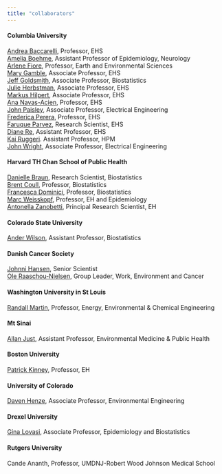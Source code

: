 ---
title: "collaborators"
---

#### Columbia University

[Andrea Baccarelli](https://www.mailman.columbia.edu/people/our-faculty/ab4303), Professor, EHS <br>
[Amelia Boehme](http://www.columbianeurology.org/profile/aboehme), Assistant Professor of Epidemiology, Neurology <br>
[Arlene Fiore](https://eesc.columbia.edu/faculty/arlene-m-fiore), Professor, Earth and Environmental Sciences <br>
[Mary Gamble](https://www.mailman.columbia.edu/people/our-faculty/mvg7), Associate Professor, EHS <br>
[Jeff Goldsmith](https://jeffgoldsmith.com/), Associate Professor, Biostatistics <br>
[Julie Herbstman](https://www.mailman.columbia.edu/people/our-faculty/jh2678), Associate Professor, EHS <br>
[Markus Hilpert](https://www.mailman.columbia.edu/people/our-faculty/mh3632), Associate Professor, EHS <br>
[Ana Navas-Acien](https://www.mailman.columbia.edu/people/our-faculty/an2737), Professor, EHS <br>
[John Paisley](http://www.columbia.edu/~jwp2128/), Associate Professor, Electrical Engineering <br>
[Frederica Perera](https://www.mailman.columbia.edu/people/our-faculty/fpp1), Professor, EHS <br>
[Faruque Parvez](https://www.mailman.columbia.edu/people/our-faculty/mp844), Research Scientist, EHS <br>
[Diane Re](https://www.mailman.columbia.edu/people/our-faculty/dr2240), Assistant Professor, EHS <br>
[Kai Ruggeri](https://www.mailman.columbia.edu/people/our-faculty/dr2946). Assistant Professor, HPM <br>
[John Wright](https://www.ee.columbia.edu/john-wright), Associate Professor, Electrical Engineering <br>

#### Harvard TH Chan School of Public Health

[Danielle Braun](https://scholar.harvard.edu/dbraun/home), Research Scientist, Biostatistics <br>
[Brent Coull](https://www.hsph.harvard.edu/brent-coull/), Professor, Biostatistics <br>
[Francesca Dominici](https://www.hsph.harvard.edu/francesca-dominici/), Professor, Biostatistics <br>
[Marc Weisskopf](https://www.hsph.harvard.edu/marc-weisskopf/), Professor, EH and Epidemiology <br>
[Antonella Zanobetti](https://www.hsph.harvard.edu/antonella-zanobetti/), Principal Research Scientist, EH <br>

#### Colorado State University

[Ander Wilson](https://anderwilson.github.io/), Assistant Professor, Biostatistics <br>

#### Danish Cancer Society

[Johnni Hansen](https://www.cancer.dk/nyheder/presserum/find-ekspert/hansen-johnni/), Senior Scientist <br>
[Ole Raaschou-Nielsen](https://www.cancer.dk/research/dcrc-research-units-and-groups/diet-genes-and-environment/work-environment-and-cancer/), Group Leader, Work, Environment and Cancer <br>

#### Washington University in St Louis

[Randall Martin](https://engineering.wustl.edu/Profiles/Pages/Randall-Martin.aspx), Professor, Energy, Environmental <span>&#38;</span> Chemical Engineering <br>

#### Mt Sinai

[Allan Just](https://www.mountsinai.org/profiles/allan-just), Assistant Professor, Environmental Medicine <span>&#38;</span> Public Health <br>

#### Boston University

[Patrick Kinney](https://www.bu.edu/sph/profile/patrick-kinney/), Professor, EH <br>

#### University of Colorado

[Daven Henze](https://www.colorado.edu/even/faculty/daven-henze), Associate Professor, Environmental Engineering <br>


#### Drexel University

[Gina Lovasi](https://drexel.edu/dornsife/academics/faculty/Gina%20Lovasi/), Associate Professor, Epidemiology and Biostatistics <br>


#### Rutgers University

Cande Ananth, Professor, UMDNJ-Robert Wood Johnson Medical School <br>
